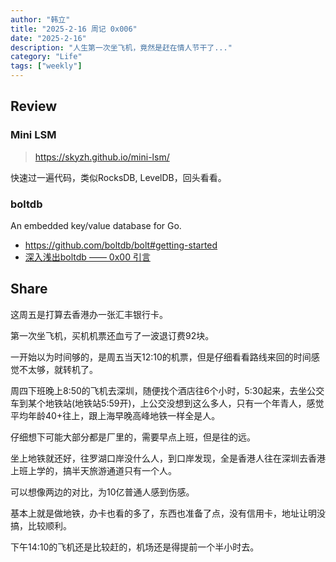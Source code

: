 ```yaml
---
author: "韩立"
title: "2025-2-16 周记 0x006"
date: "2025-2-16"
description: "人生第一次坐飞机，竟然是赶在情人节干了..."
category: "Life"
tags: ["weekly"]
---
```


## Review

### Mini LSM

> https://skyzh.github.io/mini-lsm/

快速过一遍代码，类似RocksDB, LevelDB，回头看看。

### boltdb

An embedded key/value database for Go.

- https://github.com/boltdb/bolt#getting-started
- [深入浅出boltdb —— 0x00 引言](https://blog.mrcroxx.com/posts/code-reading/boltdb-made-simple/0-introduction/)

## Share

这周五是打算去香港办一张汇丰银行卡。

第一次坐飞机，买机机票还血亏了一波退订费92块。 

一开始以为时间够的，是周五当天12:10的机票，但是仔细看看路线来回的时间感觉不太够，就转机了。

周四下班晚上8:50的飞机去深圳，随便找个酒店往6个小时，5:30起来，去坐公交车到某个地铁站(地铁站5:59开)，上公交没想到这么多人，只有一个年青人，感觉平均年龄40+往上，跟上海早晚高峰地铁一样全是人。

仔细想下可能大部分都是厂里的，需要早点上班，但是往的远。

坐上地铁就还好，往罗湖口岸没什么人，到口岸发现，全是香港人往在深圳去香港上班上学的，搞半天旅游通道只有一个人。

可以想像两边的对比，为10亿普通人感到伤感。

基本上就是做地铁，办卡也看的多了，东西也准备了点，没有信用卡，地址让明没搞，比较顺利。

下午14:10的飞机还是比较赶的，机场还是得提前一个半小时去。